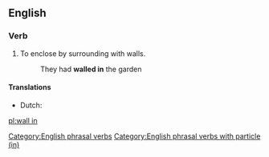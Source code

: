 ==English==

===Verb===
{{infl|en|verb|head=[[wall]] [[in]]}}

# To enclose by surrounding with walls.
#: They had '''walled in''' the garden

====Translations====
* Dutch: {{t+|nl|ommuren}}

[[Category:English phrasal verbs]]
[[Category:English phrasal verbs with particle (in)]]

[[pl:wall in]]